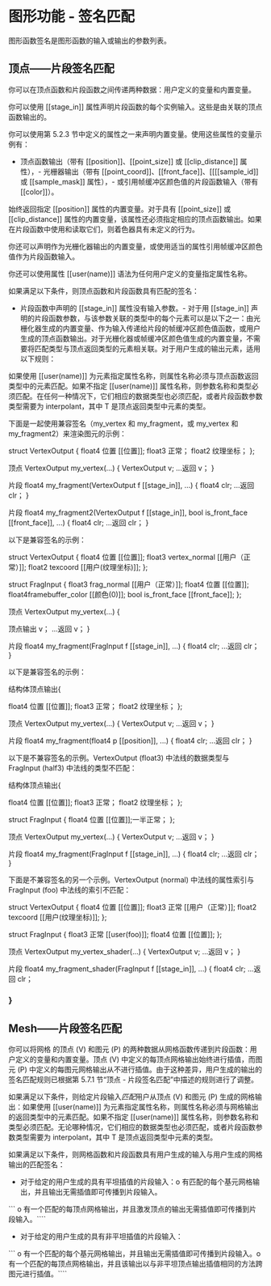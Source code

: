 # 图形功能 - 签名匹配

<OrigninalPDF title="5.7 Graphics Function - Signature Matching" />

图形函数签名是图形函数的输入或输出的参数列表。

## 顶点——片段签名匹配

你可以在顶点函数和片段函数之间传递两种数据：用户定义的变量和内置变量。

你可以使用 [[stage_in]] 属性声明片段函数的每个实例输入。这些是由关联的顶点函数输出的。

你可以使用第 5.2.3 节中定义的属性之一来声明内置变量。使用这些属性的变量示例有：

- 顶点函数输出（带有 [[position]]、[[point_size]] 或 [[clip_distance]] 属性），- 光栅器输出（带有 [[point_coord]]、[[front_face]]、[[[[sample_id]] 或 [[sample_mask]] 属性），- 或引用帧缓冲区颜色值的片段函数输入（带有 [[color]]）。

始终返回指定 [[position]] 属性的内置变量。对于具有 [[point_size]] 或 [[clip_distance]] 属性的内置变量，该属性还必须指定相应的顶点函数输出。如果在片段函数中使用和读取它们，则着色器具有未定义的行为。

你还可以声明作为光栅化器输出的内置变量，或使用适当的属性引用帧缓冲区颜色值作为片段函数输入。

你还可以使用属性 [[user(name)]] 语法为任何用户定义的变量指定属性名称。

如果满足以下条件，则顶点函数和片段函数具有匹配的签名：

- 片段函数中声明的 [[stage_in]] 属性没有输入参数。- 对于用 [[stage_in]] 声明的片段函数参数，与该参数关联的类型中的每个元素可以是以下之一：由光栅化器生成的内置变量、作为输入传递给片段的帧缓冲区颜色值函数，或用户生成的顶点函数输出。对于光栅化器或帧缓冲区颜色值生成的内置变量，不需要将匹配类型与顶点返回类型的元素相关联。对于用户生成的输出元素，适用以下规则：

如果使用 [[user(name)]] 为元素指定属性名称，则属性名称必须与顶点函数返回类型中的元素匹配。如果不指定 [[user(name)]] 属性名称，则参数名称和类型必须匹配。在任何一种情况下，它们相应的数据类型也必须匹配，或者片段函数参数类型需要为 interpolant，其中 T 是顶点返回类型中元素的类型。

下面是一起使用兼容签名（my_vertex 和 my_fragment，或 my_vertex 和 my_fragment2）来渲染图元的示例：

struct VertexOutput { float4 位置 [[位置]]; float3 正常； float2 纹理坐标； };

顶点 VertexOutput my_vertex(...) { VertexOutput v; ...返回 v； }

片段 float4 my_fragment(VertexOutput f [[stage_in]], ...) { float4 clr; ...返回 clr； }

片段 float4 my_fragment2(VertexOutput f [[stage_in]], bool is_front_face [[front_face]], ...) { float4 clr; ...返回 clr； }

以下是兼容签名的示例：

struct VertexOutput { float4 位置 [[位置]]; float3 vertex_normal [[用户（正常）]]; float2 texcoord [[用户(纹理坐标)]]; };

struct FragInput { float3 frag_normal [[用户（正常）]]; float4 位置 [[位置]]; float4framebuffer_color [[颜色(0)]]; bool is_front_face [[front_face]]; };

顶点 VertexOutput my_vertex(...) {

顶点输出 v； ...返回 v； }

片段 float4 my_fragment(FragInput f [[stage_in]], ...) { float4 clr; ...返回 clr； }

以下是兼容签名的示例：

结构体顶点输出{

float4 位置 [[位置]]; float3 正常； float2 纹理坐标； };

顶点 VertexOutput my_vertex(...) { VertexOutput v; ...返回 v； }

片段 float4 my_fragment(float4 p [[position]], ...) { float4 clr; ...返回 clr； }

以下是不兼容签名的示例。VertexOutput (float3) 中法线的数据类型与 FragInput (half3) 中法线的类型不匹配：

结构体顶点输出{

float4 位置 [[位置]]; float3 正常； float2 纹理坐标； };

struct FragInput { float4 位置 [[位置]];一半正常； };

顶点 VertexOutput my_vertex(...) { VertexOutput v; ...返回 v； }

片段 float4 my_fragment(FragInput f [[stage_in]], ...) { float4 clr; ...返回 clr； }

下面是不兼容签名的另一个示例。VertexOutput (normal) 中法线的属性索引与 FragInput (foo) 中法线的索引不匹配：

struct VertexOutput { float4 位置 [[位置]]; float3 正常 [[用户（正常）]]; float2 texcoord [[用户(纹理坐标)]]; };

struct FragInput { float3 正常 [[user(foo)]]; float4 位置 [[位置]]; };

顶点 VertexOutput my_vertex_shader(...) { VertexOutput v; ...返回 v； }

片段 float4 my_fragment_shader(FragInput f [[stage_in]], ...) { float4 clr; ...返回 clr；

### }

## Mesh——片段签名匹配

你可以将网格 的顶点 (V) 和图元 (P) 的两种数据从网格函数传递到片段函数：用户定义的变量和内置变量。顶点 (V) 中定义的每顶点网格输出始终进行插值，而图元 (P) 中定义的每图元网格输出从不进行插值。由于这种差异，用户生成的输出的签名匹配规则已根据第 5.7.1 节“顶点 - 片段签名匹配”中描述的规则进行了调整。

如果满足以下条件，则给定片段输入*匹配*用户从顶点 (V) 和图元 (P) 生成的网格输出：如果使用 [[user(name)]] 为元素指定属性名称，则属性名称必须与网格输出的返回类型中的元素匹配。如果不指定 [[user(name)]] 属性名称，则参数名称和类型必须匹配。无论哪种情况，它们相应的数据类型也必须匹配，或者片段函数参数类型需要为 interpolant，其中 T 是顶点返回类型中元素的类型。

如果满足以下条件，则网格函数和片段函数具有用户生成的输入与用户生成的网格输出的匹配签名：

- 对于给定的用户生成的具有平坦插值的片段输入：o 有匹配的每个基元网格输出，并且输出无需插值即可传播到片段输入。

``` o 有一个匹配的每顶点网格输出，并且激发顶点的输出无需插值即可传播到片段输入。````

- 对于给定的用户生成的具有非平坦插值的片段输入：

``` o 有一个匹配的每个基元网格输出，并且输出无需插值即可传播到片段输入。o 有一个匹配的每顶点网格输出，并且该输出以与非平坦顶点输出插值相同的方法跨图元进行插值。````
